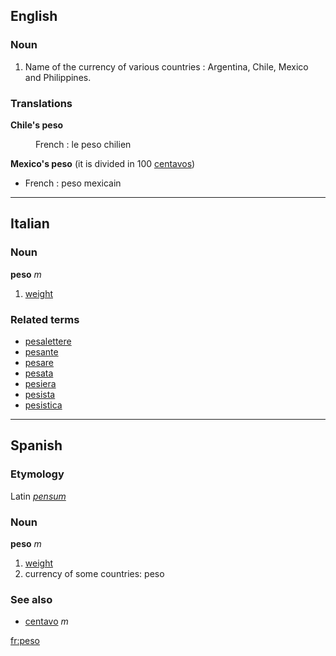 ==English==
===Noun===
# Name of the currency of various countries : Argentina, Chile, Mexico and Philippines.

===Translations===
'''Chile's peso'''
:French : le peso chilien

'''Mexico's peso''' (it is divided in 100 [[centavo]]s)
*French : peso mexicain

----

==Italian==
===Noun===
'''peso''' ''m''

# [[weight]]

===Related terms===
*[[pesalettere]]
*[[pesante]]
*[[pesare]]
*[[pesata]]
*[[pesiera]]
*[[pesista]]
*[[pesistica]]

----
==Spanish==
===Etymology===
Latin ''[[pensum]]''

===Noun===
'''peso''' ''m''

# [[weight]]
# currency of some countries: peso

===See also===
*[[centavo]] ''m''

[[fr:peso]]